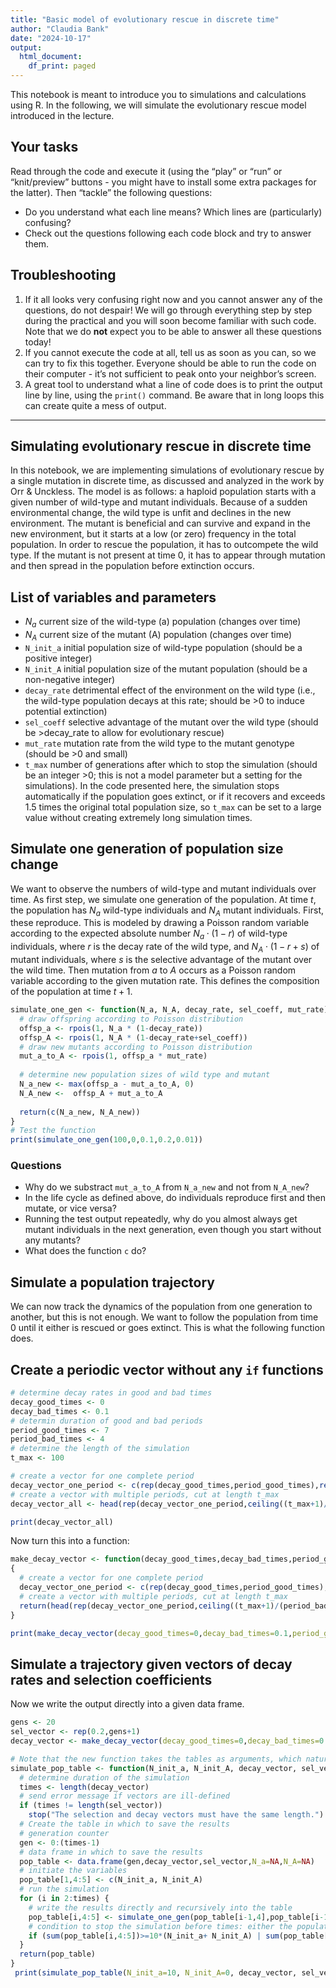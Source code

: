 ```yaml
---
title: "Basic model of evolutionary rescue in discrete time"
author: "Claudia Bank"
date: "2024-10-17"
output:
  html_document:
    df_print: paged
---
```


This notebook is meant to introduce you to simulations and calculations using R. In the following, we will simulate the evolutionary rescue model introduced in the lecture.

## Your tasks

Read through the code and execute it (using the "play" or "run" or "knit/preview" buttons - you might have to install some extra packages for the latter). Then "tackle" the following questions:

-   Do you understand what each line means? Which lines are (particularly) confusing?
-   Check out the questions following each code block and try to answer them.

## Troubleshooting

1.  If it all looks very confusing right now and you cannot answer any of the questions, do not despair! We will go through everything step by step during the practical and you will soon become familiar with such code. Note that we do **not** expect you to be able to answer all these questions today!
2.  If you cannot execute the code at all, tell us as soon as you can, so we can try to fix this together. Everyone should be able to run the code on their computer - it's not sufficient to peak onto your neighbor's screen.
3.  A great tool to understand what a line of code does is to print the output line by line, using the `print()` command. Be aware that in long loops this can create quite a mess of output.

------------------------------------------------------------------------

## Simulating evolutionary rescue in discrete time

In this notebook, we are implementing simulations of evolutionary rescue by a single mutation in discrete time, as discussed and analyzed in the work by Orr & Unckless. The model is as follows: a haploid population starts with a given number of wild-type and mutant individuals. Because of a sudden environmental change, the wild type is unfit and declines in the new environment. The mutant is beneficial and can survive and expand in the new environment, but it starts at a low (or zero) frequency in the total population. In order to rescue the population, it has to outcompete the wild type. If the mutant is not present at time 0, it has to appear through mutation and then spread in the population before extinction occurs.

## List of variables and parameters

-   $N_a$ current size of the wild-type (a) population (changes over time)
-   $N_A$ current size of the mutant (A) population (changes over time)
-   `N_init_a` initial population size of wild-type population (should be a positive integer)
-   `N_init_A` initial population size of the mutant population (should be a non-negative integer)
-   `decay_rate` detrimental effect of the environment on the wild type (i.e., the wild-type population decays at this rate; should be \>0 to induce potential extinction)
-   `sel_coeff` selective advantage of the mutant over the wild type (should be \>decay_rate to allow for evolutionary rescue)
-   `mut_rate` mutation rate from the wild type to the mutant genotype (should be \>0 and small)
-   `t_max` number of generations after which to stop the simulation (should be an integer \>0; this is not a model parameter but a setting for the simulations). In the code presented here, the simulation stops automatically if the population goes extinct, or if it recovers and exceeds 1.5 times the original total population size, so `t_max` can be set to a large value without creating extremely long simulation times.

## Simulate one generation of population size change

We want to observe the numbers of wild-type and mutant individuals over time. As first step, we simulate one generation of the population. At time $t$, the population has $N_a$ wild-type individuals and $N_A$ mutant individuals. First, these reproduce. This is modeled by drawing a Poisson random variable according to the expected absolute number $N_a \cdot (1-r)$ of wild-type individuals, where $r$ is the decay rate of the wild type, and $N_A \cdot (1-r+s)$ of mutant individuals, where $s$ is the selective advantage of the mutant over the wild time. Then mutation from $a$ to $A$ occurs as a Poisson random variable according to the given mutation rate. This defines the composition of the population at time $t+1$.

```r
simulate_one_gen <- function(N_a, N_A, decay_rate, sel_coeff, mut_rate) {
  # draw offspring according to Poisson distribution
  offsp_a <- rpois(1, N_a * (1-decay_rate))
  offsp_A <- rpois(1, N_A * (1-decay_rate+sel_coeff))
  # draw new mutants according to Poisson distribution
  mut_a_to_A <- rpois(1, offsp_a * mut_rate)
  
  # determine new population sizes of wild type and mutant
  N_a_new <- max(offsp_a - mut_a_to_A, 0)
  N_A_new <-  offsp_A + mut_a_to_A
  
  return(c(N_a_new, N_A_new))
}
# Test the function
print(simulate_one_gen(100,0,0.1,0.2,0.01))
```

### Questions

-   Why do we substract `mut_a_to_A` from `N_a_new` and not from `N_A_new`?
-   In the life cycle as defined above, do individuals reproduce first and then mutate, or vice versa?
-   Running the test output repeatedly, why do you almost always get mutant individuals in the next generation, even though you start without any mutants?
-   What does the function `c` do?

## Simulate a population trajectory

We can now track the dynamics of the population from one generation to another, but this is not enough. We want to follow the population from time 0 until it either is rescued or goes extinct. This is what the following function does.

## Create a periodic vector without any `if` functions
```r
# determine decay rates in good and bad times
decay_good_times <- 0
decay_bad_times <- 0.1
# determin duration of good and bad periods
period_good_times <- 7
period_bad_times <- 4
# determine the length of the simulation
t_max <- 100

# create a vector for one complete period
decay_vector_one_period <- c(rep(decay_good_times,period_good_times),rep(decay_bad_times,period_bad_times))
# create a vector with multiple periods, cut at length t_max
decay_vector_all <- head(rep(decay_vector_one_period,ceiling((t_max+1)/(period_bad_times+period_good_times))),t_max+1)

print(decay_vector_all)
```
Now turn this into a function:
```r
make_decay_vector <- function(decay_good_times,decay_bad_times,period_good_times,period_bad_times,t_max)
{
  # create a vector for one complete period
  decay_vector_one_period <- c(rep(decay_good_times,period_good_times),rep(decay_bad_times,period_bad_times))
  # create a vector with multiple periods, cut at length t_max
  return(head(rep(decay_vector_one_period,ceiling((t_max+1)/(period_bad_times+period_good_times))),t_max+1))
}

print(make_decay_vector(decay_good_times=0,decay_bad_times=0.1,period_good_times=3,period_bad_times=4,t_max=100))
```

## Simulate a trajectory given vectors of decay rates and selection coefficients
Now we write the output directly into a given data frame.
```r
gens <- 20
sel_vector <- rep(0.2,gens+1)
decay_vector <- make_decay_vector(decay_good_times=0,decay_bad_times=0.1,period_good_times=3,period_bad_times=4,t_max=gens)

# Note that the new function takes the tables as arguments, which naturally determine t_max (so it is not needed any more as an argument)
simulate_pop_table <- function(N_init_a, N_init_A, decay_vector, sel_vector, mut_rate) {
  # determine duration of the simulation
  times <- length(decay_vector)
  # send error message if vectors are ill-defined
  if (times != length(sel_vector))
    stop("The selection and decay vectors must have the same length.")
  # Create the table in which to save the results
  # generation counter
  gen <- 0:(times-1)
  # data frame in which to save the results
  pop_table <- data.frame(gen,decay_vector,sel_vector,N_a=NA,N_A=NA)
  # initiate the variables
  pop_table[1,4:5] <- c(N_init_a, N_init_A)
  # run the simulation
  for (i in 2:times) {
    # write the results directly and recursively into the table
    pop_table[i,4:5] <- simulate_one_gen(pop_table[i-1,4],pop_table[i-1,5],decay_vector[i], sel_vector[i], mut_rate)
    # condition to stop the simulation before times: either the population exceeds 10 times the original population size, or it goes extinct
    if (sum(pop_table[i,4:5])>=10*(N_init_a+ N_init_A) | sum(pop_table[i,4:5])==0) break
  }
  return(pop_table)	
}
 print(simulate_pop_table(N_init_a=10, N_init_A=0, decay_vector, sel_vector, mut_rate=0.1))
```

